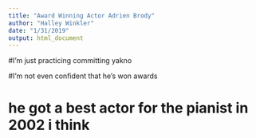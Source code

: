 ```yaml
---
title: "Award Winning Actor Adrien Brody"
author: "Halley Winkler"
date: "1/31/2019"
output: html_document
---
```


#I'm just practicing committing yakno

#I'm not even confident that he's won awards

# he got a best actor for the pianist in 2002 i think